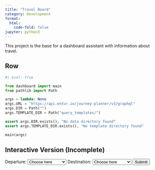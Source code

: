 ```yaml
--- 
title: "Travel Board"
category: Development
format:
  html:
    code-fold: false
jupyter: python3
---
```

This project is the base for a dashboard assistant with information about travel.

## Row {height=70%}

```python
#| eval: true

from dashboard import main
from pathlib import Path

args = lambda: None
args.URL = "https://api.entur.io/journey-planner/v3/graphql"
args.DIR = Path("")
args.TEMPLATE_DIR = Path("query_templates/")

assert args.DIR.exists(), "No data directory found"
assert args.TEMPLATE_DIR.exists(), "No template directory found"

main(args)

```

## Interactive Version (Incomplete) 
<div class="grid-container">
<label for="depature">Departure:</label>
<select name="departure" id="departure">
  <option value="" selected disabled hidden>Choose here</option>
  <option value="Lillestrøm stasjon">Lillestrøm stasjon</option>
  <option value="Oslo S">Oslo S</option>
  <option value="Forskningsparken">Forskningsparken</option>
</select>
<label for="destination">Destination: </label>
<select name="destination" id="destination">
  <option value="" selected disabled hidden>Choose here</option>
  <option value="Lillestrøm stasjon">Lillestrøm stasjon</option>
  <option value="Oslo S">Oslo S</option>
  <option value="Forskningsparken">Forskningsparken</option>
</select>
<button type="button" onclick="">Submit</button> 
</div>
